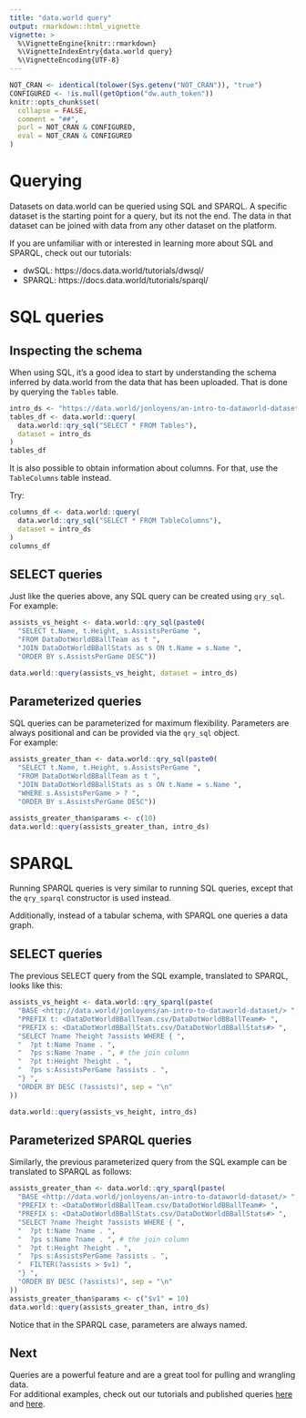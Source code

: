 ```yaml
---
title: "data.world query"
output: rmarkdown::html_vignette
vignette: >
  %\VignetteEngine{knitr::rmarkdown}
  %\VignetteIndexEntry{data.world query}
  %\VignetteEncoding{UTF-8}
---
```

```r
NOT_CRAN <- identical(tolower(Sys.getenv("NOT_CRAN")), "true")
CONFIGURED <- !is.null(getOption("dw.auth_token"))
knitr::opts_chunk$set(
  collapse = FALSE,
  comment = "##",
  purl = NOT_CRAN & CONFIGURED,
  eval = NOT_CRAN & CONFIGURED
)
```

# Querying

Datasets on data.world can be queried using SQL and SPARQL. A specific 
dataset is the starting point for a query, but its not the end. The data 
in that dataset can be joined with data from any other dataset on the platform.

If you are unfamiliar with or interested in learning more about SQL and SPARQL,
check out our tutorials:

* dwSQL: https://docs.data.world/tutorials/dwsql/
* SPARQL: https://docs.data.world/tutorials/sparql/


# SQL queries

## Inspecting the schema

When using SQL, it's a good idea to start by understanding the schema inferred
by data.world from the data that has been uploaded. That is 
done by querying the `Tables` table.

```r
intro_ds <- "https://data.world/jonloyens/an-intro-to-dataworld-dataset"
tables_df <- data.world::query(
  data.world::qry_sql("SELECT * FROM Tables"),
  dataset = intro_ds
)
tables_df
```

It is also possible to obtain information about columns. For that,
use the `TableColumns` table instead.

Try:
```r
columns_df <- data.world::query(
  data.world::qry_sql("SELECT * FROM TableColumns"),
  dataset = intro_ds
)
columns_df
```

## SELECT queries

Just like the queries above, any SQL query can be created using `qry_sql`.  
For example:
```r
assists_vs_height <- data.world::qry_sql(paste0(
  "SELECT t.Name, t.Height, s.AssistsPerGame ",
  "FROM DataDotWorldBBallTeam as t ",
  "JOIN DataDotWorldBBallStats as s ON t.Name = s.Name ",
  "ORDER BY s.AssistsPerGame DESC"))

data.world::query(assists_vs_height, dataset = intro_ds)
```

## Parameterized queries
SQL queries can be parameterized for maximum flexibility. Parameters are always
positional and can be provided via the `qry_sql` object.  
For example:
```r
assists_greater_than <- data.world::qry_sql(paste0(
  "SELECT t.Name, t.Height, s.AssistsPerGame ",
  "FROM DataDotWorldBBallTeam as t ",
  "JOIN DataDotWorldBBallStats as s ON t.Name = s.Name ",
  "WHERE s.AssistsPerGame > ? ",
  "ORDER BY s.AssistsPerGame DESC"))

assists_greater_than$params <- c(10)
data.world::query(assists_greater_than, intro_ds)
```

# SPARQL

Running SPARQL queries is very similar to running SQL queries, except that
the `qry_sparql` constructor is used instead.

Additionally, instead of a tabular schema, with SPARQL one queries a data graph.

## SELECT queries

The previous SELECT query from the SQL example, translated to SPARQL, 
looks like this:
```r
assists_vs_height <- data.world::qry_sparql(paste(
  "BASE <http://data.world/jonloyens/an-intro-to-dataworld-dataset/> ",
  "PREFIX t: <DataDotWorldBBallTeam.csv/DataDotWorldBBallTeam#> ",
  "PREFIX s: <DataDotWorldBBallStats.csv/DataDotWorldBBallStats#> ",
  "SELECT ?name ?height ?assists WHERE { ",
  "  ?pt t:Name ?name . ",
  "  ?ps s:Name ?name . ", # the join column 
  "  ?pt t:Height ?height . ",
  "  ?ps s:AssistsPerGame ?assists . ",
  "} ",
  "ORDER BY DESC (?assists)", sep = "\n"
))

data.world::query(assists_vs_height, intro_ds)
```

## Parameterized SPARQL queries

Similarly, the previous parameterized query from the SQL example can
be translated to SPARQL as follows:
```r
assists_greater_than <- data.world::qry_sparql(paste(
  "BASE <http://data.world/jonloyens/an-intro-to-dataworld-dataset/> ",
  "PREFIX t: <DataDotWorldBBallTeam.csv/DataDotWorldBBallTeam#> ",
  "PREFIX s: <DataDotWorldBBallStats.csv/DataDotWorldBBallStats#> ",
  "SELECT ?name ?height ?assists WHERE { ",
  "  ?pt t:Name ?name . ",
  "  ?ps s:Name ?name . ", # the join column 
  "  ?pt t:Height ?height . ",
  "  ?ps s:AssistsPerGame ?assists . ",
  "  FILTER(?assists > $v1) ",
  "} ",
  "ORDER BY DESC (?assists)", sep = "\n"
))
assists_greater_than$params <- c("$v1" = 10)
data.world::query(assists_greater_than, intro_ds)
```

Notice that in the SPARQL case, parameters are always named.

## Next

Queries are a powerful feature and are a great tool for pulling and wrangling data.  
For additional examples, check out our tutorials and published queries
[here](https://data.world/jonloyens/an-intro-to-dataworld-dataset/query) and
[here](https://data.world/jonloyens/intermediate-data-world/query).
